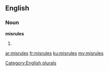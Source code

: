 ==English==

===Noun===
'''misrules'''

# {{plural of|[[misrule]]}}

[[Category:English plurals]]

[[ar:misrules]]
[[fr:misrules]]
[[ku:misrules]]
[[my:misrules]]